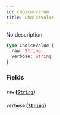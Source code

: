 ```yaml
---
id: choice-value
title: ChoiceValue
---
```


No description

```graphql
type ChoiceValue {
  raw: String
  verbose: String
}
```

### Fields

#### `raw` ([`String`](/developer/api-reference/scalars/string))

#### `verbose` ([`String`](/developer/api-reference/scalars/string))
